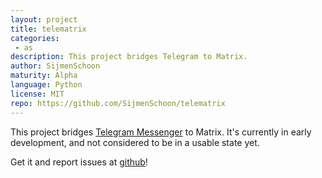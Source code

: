 ```yaml
---
layout: project
title: telematrix
categories: 
 - as
description: This project bridges Telegram to Matrix.
author: SijmenSchoon
maturity: Alpha
language: Python
license: MIT
repo: https://github.com/SijmenSchoon/telematrix
---
```


This project bridges [Telegram Messenger](https://telegram.org/) to Matrix. It's currently in early development, and not considered to be in a usable state yet.

Get it and report issues at [github](https://github.com/SijmenSchoon/telematrix)!
